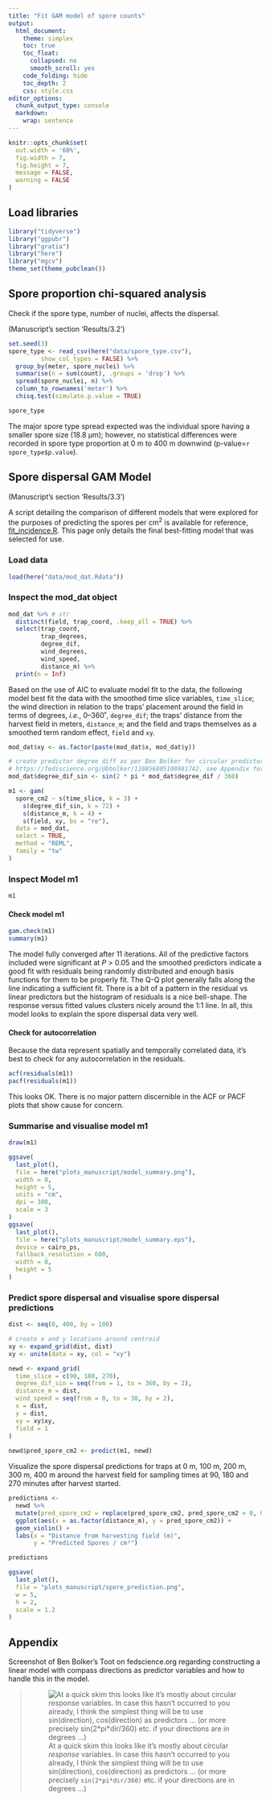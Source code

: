 ```yaml
---
title: "Fit GAM model of spore counts"
output:
  html_document:
    theme: simplex
    toc: true
    toc_float:
      collapsed: no
      smooth_scroll: yes
    code_folding: hide
    toc_depth: 2
    css: style.css
editor_options: 
  chunk_output_type: console
  markdown: 
    wrap: sentence
---
```


```r
knitr::opts_chunk$set(
  out.width = '60%',
  fig.width = 7,
  fig.height = 7,
  message = FALSE,
  warning = FALSE
)
```

## Load libraries

```r
library("tidyverse")
library("ggpubr")
library("gratia")
library("here")
library("mgcv")
theme_set(theme_pubclean())
```

## Spore proportion chi-squared analysis

Check if the spore type, number of nuclei, affects the dispersal.

(Manuscript's section 'Results/3.2')

```r
set.seed(3)
spore_type <- read_csv(here("data/spore_type.csv"),
         show_col_types = FALSE) %>%
  group_by(meter, spore_nuclei) %>%
  summarise(n = sum(count), .groups = 'drop') %>%
  spread(spore_nuclei, n) %>%
  column_to_rownames('meter') %>%
  chisq.test(simulate.p.value = TRUE)

spore_type
```

The major spore type spread expected was the individual spore having a smaller spore size (18.8 µm); however, no statistical differences were recorded in spore type proportion at 0 m to 400 m downwind (p-value=`r spore_type$p.value`).

## Spore dispersal GAM Model

(Manuscript's section 'Results/3.3')

A script detailing the comparison of different models that were explored for the purposes of predicting the spores per cm^2^ is available for reference, [fit_incidence.R](fit_incidence.R "R script detailing several models that were evaluated for fitness with the data.").
This page only details the final best-fitting model that was selected for use.

### Load data

```r
load(here("data/mod_dat.Rdata"))
```

### Inspect the mod_dat object

```r
mod_dat %>% # str
  distinct(field, trap_coord, .keep_all = TRUE) %>%
  select(trap_coord,
         trap_degrees,
         degree_dif,
         wind_degrees,
         wind_speed,
         distance_m) %>%
  print(n = Inf)
```

Based on the use of AIC to evaluate model fit to the data, the following model best fit the data with the smoothed time slice variables, `time_slice`; the wind direction in relation to the traps' placement around the field in terms of degrees, *i.e.*, 0--360˚, `degree_dif`; the traps' distance from the harvest field in meters, `distance_m`; and the field and traps themselves as a smoothed term random effect, `field` and `xy`.

```r
mod_dat$xy <- as.factor(paste(mod_dat$x, mod_dat$y))

# create predictor degree diff as per Ben Bolker for circular predictors,
# https://fediscience.org/@bbolker/110856805100981742, see Appendix for screenshot
mod_dat$degree_dif_sin <- sin(2 * pi * mod_dat$degree_dif / 360)

m1 <- gam(
  spore_cm2 ~ s(time_slice, k = 3) +
    s(degree_dif_sin, k = 72) +
    s(distance_m, k = 4) +
    s(field, xy, bs = "re"),
  data = mod_dat,
  select = TRUE,
  method = "REML",
  family = "tw"
)
```

### Inspect Model m1

```r
m1
```

#### Check model m1

```r
gam.check(m1)
summary(m1)
```

The model fully converged after 11 iterations.
All of the predictive factors included were significant at *P* \> 0.05 and the smoothed predictors indicate a good fit with residuals being randomly distributed and enough basis functions for them to be properly fit.
The Q-Q plot generally falls along the line indicating a sufficient fit.
There is a bit of a pattern in the residual vs linear predictors but the histogram of residuals is a nice bell-shape.
The response versus fitted values clusters nicely around the 1:1 line.
In all, this model looks to explain the spore dispersal data very well.

#### Check for autocorrelation

Because the data represent spatially and temporally correlated data, it's best to check for any autocorrelation in the residuals.

```r
acf(residuals(m1))
pacf(residuals(m1))
```

This looks OK.
There is no major pattern discernible in the ACF or PACF plots that show cause for concern.

### Summarise and visualise model m1

```r
draw(m1)
```

```r
ggsave(
  last_plot(),
  file = here("plots_manuscript/model_summary.png"),
  width = 8,
  height = 5,
  units = "cm",
  dpi = 300,
  scale = 3
)
ggsave(
  last_plot(),
  file = here("plots_manuscript/model_summary.eps"),
  device = cairo_ps,
  fallback_resolution = 600,
  width = 8,
  height = 5
)
```

### Predict spore dispersal and visualise spore dispersal predictions

```r
dist <- seq(0, 400, by = 100)

# create x and y locations around centroid
xy <- expand_grid(dist, dist)
xy <- unite(data = xy, col = "xy")

newd <- expand_grid(
  time_slice = c(90, 180, 270),
  degree_dif_sin = seq(from = 1, to = 360, by = 2),
  distance_m = dist,
  wind_speed = seq(from = 0, to = 30, by = 2),
  x = dist,
  y = dist,
  xy = xy$xy,
  field = 1
)
  
newd$pred_spore_cm2 <- predict(m1, newd)
```

Visualize the spore dispersal predictions for traps at 0 m, 100 m, 200 m, 300 m, 400 m around the harvest field for sampling times at 90, 180 and 270 minutes after harvest started.

```r
predictions <-
  newd %>%
  mutate(pred_spore_cm2 = replace(pred_spore_cm2, pred_spore_cm2 < 0, 0)) %>%
  ggplot(aes(x = as.factor(distance_m), y = pred_spore_cm2)) +
  geom_violin() +
  labs(x = "Distance from harvesting field (m)",
       y = "Predicted Spores / cm²")

predictions
```

```r
ggsave(
  last_plot(),
  file = "plots_manuscript/spore_prediction.png",
  w = 5,
  h = 2,
  scale = 1.2
)
```

## Appendix

Screenshot of Ben Bolker's Toot on fedscience.org regarding constructing a linear model with compass directions as predictor variables and how to handle this in the model.

> ![At a quick skim this looks like it's mostly about circular *response* variables. In case this hasn't occurred to you already, I think the simplest thing will be to use sin(direction), cos(direction) as predictors ... (or more precisely `sin(2*pi*dir/360)` etc. if your directions are in degrees ...)](images/BBolker_Toot.png)
